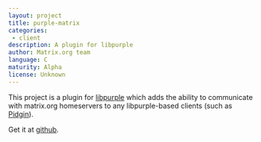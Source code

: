 ```yaml
---
layout: project
title: purple-matrix
categories: 
 - client
description: A plugin for libpurple
author: Matrix.org team
language: C
maturity: Alpha
license: Unknown
---
```


This project is a plugin for [libpurple](https://developer.pidgin.im/wiki/WhatIsLibpurple) which adds the ability to communicate with matrix.org homeservers to any libpurple-based clients (such as [Pidgin](https://www.pidgin.im/)).

Get it at [github](https://github.com/matrix-org/purple-matrix/).
